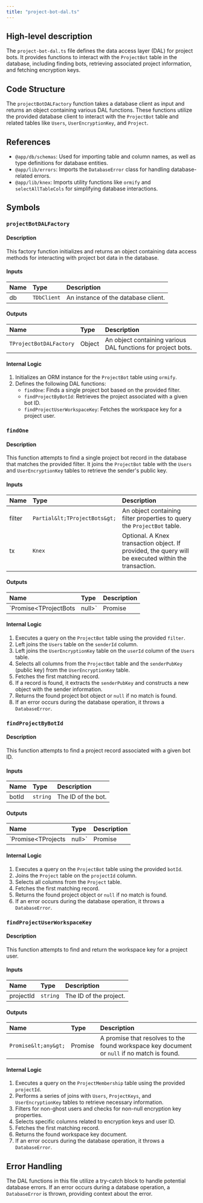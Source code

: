 ```yaml
---
title: "project-bot-dal.ts"
---
```


## High-level description
The `project-bot-dal.ts` file defines the data access layer (DAL) for project bots. It provides functions to interact with the `ProjectBot` table in the database, including finding bots, retrieving associated project information, and fetching encryption keys.

## Code Structure
The `projectBotDALFactory` function takes a database client as input and returns an object containing various DAL functions. These functions utilize the provided database client to interact with the `ProjectBot` table and related tables like `Users`, `UserEncryptionKey`, and `Project`.

## References
- `@app/db/schemas`: Used for importing table and column names, as well as type definitions for database entities.
- `@app/lib/errors`: Imports the `DatabaseError` class for handling database-related errors.
- `@app/lib/knex`: Imports utility functions like `ormify` and `selectAllTableCols` for simplifying database interactions.

## Symbols
### `projectBotDALFactory`
#### Description
This factory function initializes and returns an object containing data access methods for interacting with project bot data in the database.

#### Inputs
| Name | Type | Description |
|:-----|:-----|:------------|
| db | `TDbClient` | An instance of the database client. |

#### Outputs
| Name | Type | Description |
|:-----|:-----|:------------|
| `TProjectBotDALFactory` | Object | An object containing various DAL functions for project bots. |

#### Internal Logic
1. Initializes an ORM instance for the `ProjectBot` table using `ormify`.
2. Defines the following DAL functions:
    - `findOne`: Finds a single project bot based on the provided filter.
    - `findProjectByBotId`: Retrieves the project associated with a given bot ID.
    - `findProjectUserWorkspaceKey`: Fetches the workspace key for a project user.

### `findOne`
#### Description
This function attempts to find a single project bot record in the database that matches the provided filter. It joins the `ProjectBot` table with the `Users` and `UserEncryptionKey` tables to retrieve the sender's public key.

#### Inputs
| Name | Type | Description |
|:-----|:-----|:------------|
| filter | `Partial&lt;TProjectBots&gt;` | An object containing filter properties to query the `ProjectBot` table. |
| tx | `Knex` | Optional. A Knex transaction object. If provided, the query will be executed within the transaction. |

#### Outputs
| Name | Type | Description |
|:-----|:-----|:------------|
| `Promise&lt;TProjectBots | null&gt;` | Promise | A promise that resolves to the found project bot object or `null` if no match is found. |

#### Internal Logic
1. Executes a query on the `ProjectBot` table using the provided `filter`.
2. Left joins the `Users` table on the `senderId` column.
3. Left joins the `UserEncryptionKey` table on the `userId` column of the `Users` table.
4. Selects all columns from the `ProjectBot` table and the `senderPubKey` (public key) from the `UserEncryptionKey` table.
5. Fetches the first matching record.
6. If a record is found, it extracts the `senderPubKey` and constructs a new object with the sender information.
7. Returns the found project bot object or `null` if no match is found.
8. If an error occurs during the database operation, it throws a `DatabaseError`.

### `findProjectByBotId`
#### Description
This function attempts to find a project record associated with a given bot ID.

#### Inputs
| Name | Type | Description |
|:-----|:-----|:------------|
| botId | `string` | The ID of the bot. |

#### Outputs
| Name | Type | Description |
|:-----|:-----|:------------|
| `Promise&lt;TProjects | null&gt;` | Promise | A promise that resolves to the found project object or `null` if no match is found. |

#### Internal Logic
1. Executes a query on the `ProjectBot` table using the provided `botId`.
2. Joins the `Project` table on the `projectId` column.
3. Selects all columns from the `Project` table.
4. Fetches the first matching record.
5. Returns the found project object or `null` if no match is found.
6. If an error occurs during the database operation, it throws a `DatabaseError`.

### `findProjectUserWorkspaceKey`
#### Description
This function attempts to find and return the workspace key for a project user.

#### Inputs
| Name | Type | Description |
|:-----|:-----|:------------|
| projectId | `string` | The ID of the project. |

#### Outputs
| Name | Type | Description |
|:-----|:-----|:------------|
| `Promise&lt;any&gt;` | Promise | A promise that resolves to the found workspace key document or `null` if no match is found. |

#### Internal Logic
1. Executes a query on the `ProjectMembership` table using the provided `projectId`.
2. Performs a series of joins with `Users`, `ProjectKeys`, and `UserEncryptionKey` tables to retrieve necessary information.
3. Filters for non-ghost users and checks for non-null encryption key properties.
4. Selects specific columns related to encryption keys and user ID.
5. Fetches the first matching record.
6. Returns the found workspace key document.
7. If an error occurs during the database operation, it throws a `DatabaseError`.

## Error Handling
The DAL functions in this file utilize a try-catch block to handle potential database errors. If an error occurs during a database operation, a `DatabaseError` is thrown, providing context about the error.
